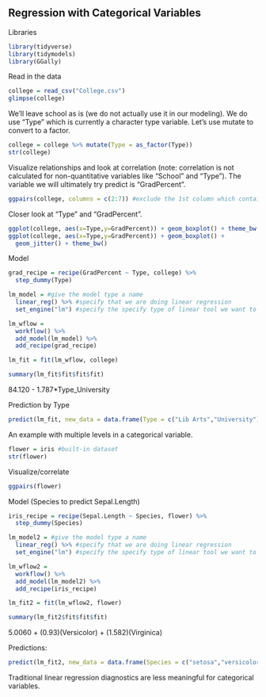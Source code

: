 ## Regression with Categorical Variables

Libraries  
```{r}
library(tidyverse)
library(tidymodels)
library(GGally)
```

Read in the data
```{r}
college = read_csv("College.csv")
glimpse(college)
```

We'll leave school as is (we do not actually use it in our modeling). We do use "Type" which is currently a character type variable. Let's use mutate to convert to a factor.  
```{r}
college = college %>% mutate(Type = as_factor(Type))
str(college)
```

Visualize relationships and look at correlation (note: correlation is not calculated for non-quantitative variables like "School" and "Type"). The variable we will ultimately try predict is "GradPercent".   
```{r}
ggpairs(college, columns = c(2:7)) #exclude the 1st column which contains "School"
```

Closer look at "Type" and "GradPercent".  
```{r}
ggplot(college, aes(x=Type,y=GradPercent)) + geom_boxplot() + theme_bw()
ggplot(college, aes(x=Type,y=GradPercent)) + geom_boxplot() + 
  geom_jitter() + theme_bw()
```

Model  
```{r}
grad_recipe = recipe(GradPercent ~ Type, college) %>%
  step_dummy(Type)

lm_model = #give the model type a name 
  linear_reg() %>% #specify that we are doing linear regression
  set_engine("lm") #specify the specify type of linear tool we want to use 

lm_wflow = 
  workflow() %>% 
  add_model(lm_model) %>% 
  add_recipe(grad_recipe)

lm_fit = fit(lm_wflow, college)
```

```{r}
summary(lm_fit$fit$fit$fit)
```
84.120 - 1.787*Type_University

Prediction by Type  
```{r}
predict(lm_fit, new_data = data.frame(Type = c("Lib Arts","University")))
```

An example with multiple levels in a categorical variable.  
```{r}
flower = iris #built-in dataset
str(flower)
```

Visualize/correlate  
```{r}
ggpairs(flower)
```

Model  (Species to predict Sepal.Length)
```{r}
iris_recipe = recipe(Sepal.Length ~ Species, flower) %>%
  step_dummy(Species)

lm_model2 = #give the model type a name 
  linear_reg() %>% #specify that we are doing linear regression
  set_engine("lm") #specify the specify type of linear tool we want to use 

lm_wflow2 = 
  workflow() %>% 
  add_model(lm_model2) %>% 
  add_recipe(iris_recipe)

lm_fit2 = fit(lm_wflow2, flower)
```

```{r}
summary(lm_fit2$fit$fit$fit)
```
5.0060 + (0.93)(Versicolor) + (1.582)(Virginica)

Predictions:   
```{r}
predict(lm_fit2, new_data = data.frame(Species = c("setosa","versicolor","virginica")))
```
Traditional linear regression diagnostics are less meaningful for categorical variables.  


